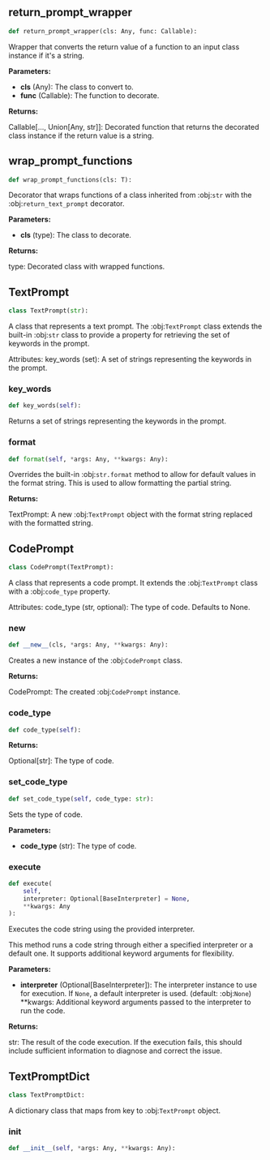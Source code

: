 <a id="camel.prompts.base"></a>

<a id="camel.prompts.base.return_prompt_wrapper"></a>

## return_prompt_wrapper

```python
def return_prompt_wrapper(cls: Any, func: Callable):
```

Wrapper that converts the return value of a function to an input
class instance if it's a string.

**Parameters:**

- **cls** (Any): The class to convert to.
- **func** (Callable): The function to decorate.

**Returns:**

  Callable[..., Union[Any, str]]: Decorated function that
returns the decorated class instance if the return value is a
string.

<a id="camel.prompts.base.wrap_prompt_functions"></a>

## wrap_prompt_functions

```python
def wrap_prompt_functions(cls: T):
```

Decorator that wraps functions of a class inherited from :obj:`str`
with the :obj:`return_text_prompt` decorator.

**Parameters:**

- **cls** (type): The class to decorate.

**Returns:**

  type: Decorated class with wrapped functions.

<a id="camel.prompts.base.TextPrompt"></a>

## TextPrompt

```python
class TextPrompt(str):
```

A class that represents a text prompt. The :obj:`TextPrompt` class
extends the built-in :obj:`str` class to provide a property for retrieving
the set of keywords in the prompt.

Attributes:
key_words (set): A set of strings representing the keywords in the
prompt.

<a id="camel.prompts.base.TextPrompt.key_words"></a>

### key_words

```python
def key_words(self):
```

Returns a set of strings representing the keywords in the prompt.

<a id="camel.prompts.base.TextPrompt.format"></a>

### format

```python
def format(self, *args: Any, **kwargs: Any):
```

Overrides the built-in :obj:`str.format` method to allow for
default values in the format string. This is used to allow formatting
the partial string.

**Returns:**

  TextPrompt: A new :obj:`TextPrompt` object with the format string
replaced with the formatted string.

<a id="camel.prompts.base.CodePrompt"></a>

## CodePrompt

```python
class CodePrompt(TextPrompt):
```

A class that represents a code prompt. It extends the :obj:`TextPrompt`
class with a :obj:`code_type` property.

Attributes:
code_type (str, optional): The type of code. Defaults to None.

<a id="camel.prompts.base.CodePrompt.__new__"></a>

### __new__

```python
def __new__(cls, *args: Any, **kwargs: Any):
```

Creates a new instance of the :obj:`CodePrompt` class.

**Returns:**

  CodePrompt: The created :obj:`CodePrompt` instance.

<a id="camel.prompts.base.CodePrompt.code_type"></a>

### code_type

```python
def code_type(self):
```

**Returns:**

  Optional[str]: The type of code.

<a id="camel.prompts.base.CodePrompt.set_code_type"></a>

### set_code_type

```python
def set_code_type(self, code_type: str):
```

Sets the type of code.

**Parameters:**

- **code_type** (str): The type of code.

<a id="camel.prompts.base.CodePrompt.execute"></a>

### execute

```python
def execute(
    self,
    interpreter: Optional[BaseInterpreter] = None,
    **kwargs: Any
):
```

Executes the code string using the provided interpreter.

This method runs a code string through either a specified interpreter
or a default one. It supports additional keyword arguments for
flexibility.

**Parameters:**

- **interpreter** (Optional[BaseInterpreter]): The interpreter instance to use for execution. If `None`, a default interpreter is used. (default: :obj:`None`) **kwargs: Additional keyword arguments passed to the interpreter to run the code.

**Returns:**

  str: The result of the code execution. If the execution fails, this
should include sufficient information to diagnose and correct
the issue.

<a id="camel.prompts.base.TextPromptDict"></a>

## TextPromptDict

```python
class TextPromptDict:
```

A dictionary class that maps from key to :obj:`TextPrompt` object.

<a id="camel.prompts.base.TextPromptDict.__init__"></a>

### __init__

```python
def __init__(self, *args: Any, **kwargs: Any):
```
